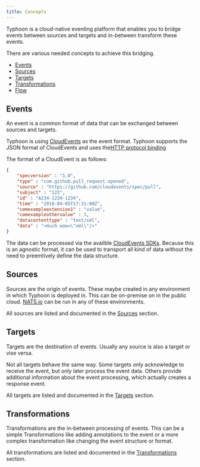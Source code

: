 ```yaml
---
title: Concepts
---
```


Typhoon is a cloud-native eventing platform that enables you to
bridge events between sources and targets and in-between transform
these events.

There are various needed concepts to achieve this bridging.

* [Events](#events)
* [Sources](#sources)
* [Targets](#targets)
* [Transformations](#transformations)
* [Flow](#flow)

## Events

An event is a common format of data that can be exchanged between sources and targets.

Typhoon is using [CloudEvents](https://cloudevents.io) as the event format.
Typhoon supports the JSON format of CloudEvents and uses the[HTTP protocol binding](https://github.com/cloudevents/spec/blob/main/cloudevents/bindings/http-protocol-binding.md)

The format of a CloudEvent is as follows:

```json
{
    "specversion" : "1.0",
    "type" : "com.github.pull_request.opened",
    "source" : "https://github.com/cloudevents/spec/pull",
    "subject" : "123",
    "id" : "A234-1234-1234",
    "time" : "2018-04-05T17:31:00Z",
    "comexampleextension1" : "value",
    "comexampleothervalue" : 5,
    "datacontenttype" : "text/xml",
    "data" : "<much wow=\"xml\"/>"
}
```

The data can be processed via the availble [CloudEvents SDKs](https://cloudevents.io/).
Because this is an agnostic format, it can be used to transport all kind of data without
the need to preemtively define the data structure.

## Sources 

Sources are the origin of events. These maybe created in any environment in which
Typhoon is deployed in. This can be on-premise on in the public cloud.
[NATS.io](https://nats.io) can be run in any of these environments.

All sources are listed and documented in the [Sources](/sources) section.

## Targets

Targets are the destination of events. Usually any source is also a target or vise versa.

Not all targets behave the same way. Some targets only acknowledge to receive the event,
but only later process the event data. Others provide additional information about the
event processing, which actually creates a response event.

All targets are listed and documented in the [Targets](/targets) section.

## Transformations

Transformations are the in-between processing of events. This can be a simple Transformations
like adding annotations to the event or a more complex transformation like changing the event
structure or format.

All transformations are listed and documented in the [Transformations](/transformations) section.